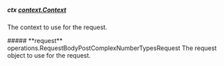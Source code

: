 
##### **ctx** [context.Context](https://pkg.go.dev/context#Context)
The context to use for the request.

<Collapsible>
    ##### **request** operations.RequestBodyPostComplexNumberTypesRequest
    The request object to use for the request.
    <Collapsible.Break/>
    <RequestBodyPostComplexNumberTypesRequest/>
</Collapsible>

